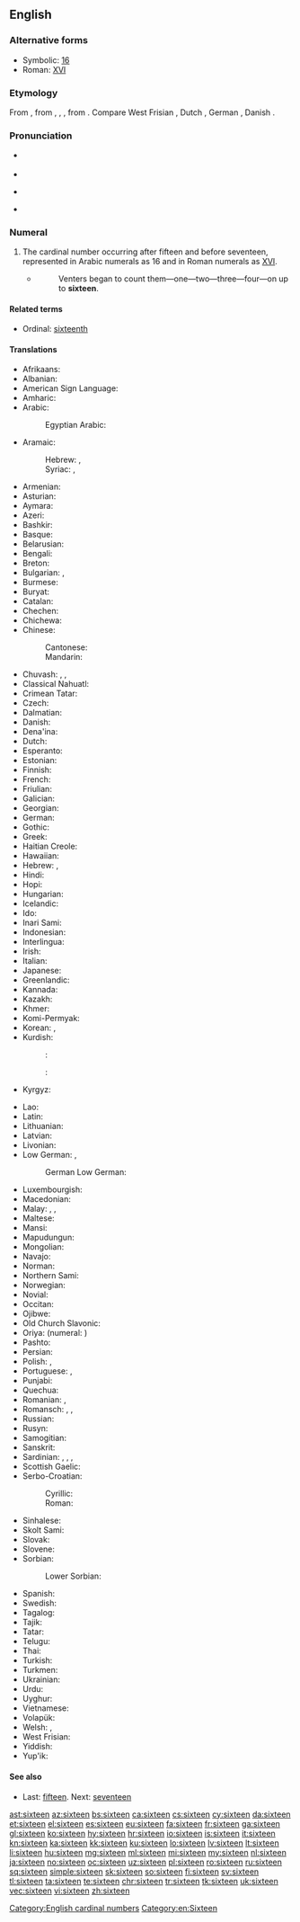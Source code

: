 ==English==
{{number box|en|16}}
{{wikipedia}}

===Alternative forms===
* Symbolic: [[16]]
* Roman: [[XVI]]

===Etymology===
From {{etyl|enm|en}}, from {{etyl|ang|en}} {{m|ang|siextīene}}, {{m|ang|sixtēne}}, {{m|ang|sixtyne}}, from {{etyl|gem-pro|en}} {{m|gem-pro|*sehstehun}}. Compare West Frisian {{m|fy|sechstjin}}, Dutch {{m|nl|zestien}}, German {{m|de|sechzehn}}, Danish {{m|da|seksten}}.

===Pronunciation===
* {{qualifier|next word stressed near the first syllable}}
*: {{a|UK|US}} {{IPA|/ˈsɪk.stiːn/|lang=en}}
* {{audio|en-us-sixteen.ogg|Audio (US)|lang=en}}
* {{qualifier|next word stressed after the first syllable}}
*: {{a|UK|US}} {{IPA|/ˌsɪkˈstiːn/|lang=en}}
* {{rhymes|iːn|lang=en}}

===Numeral===
{{head|en|numeral}}

# The cardinal number occurring after fifteen and before seventeen, represented in Arabic numerals as 16 and in Roman numerals as [[XVI]].
#* {{RQ:Grey Riders|8}}
#*: Venters began to count them—one—two—three—four—on up to '''sixteen'''.

====Related terms====
* Ordinal: [[sixteenth]]

====Translations====
{{trans-top|cardinal number 16}}
* Afrikaans: {{t|af|sestien}}
* Albanian: {{t+|sq|gjashtëmbëdhjetë}}
* American Sign Language: {{t-check|ase|Image:LSQ 16.jpg|alt=35px|sc=Sgnw}} {{attention|ase|2=was "[[Image:LSQ 16.jpg|35px]]" - assumed inflected form or vocalised spelling; please verify if linking is acceptable. see [[User:Kephir/gadgets/xte#Translation_fixing]]}}
* Amharic: {{t|am|አስራ ስድስት|sc=Ethi}}
* Arabic: {{t|ar|سِتَّةَ عَشَرَ}}
*: Egyptian Arabic: {{t|arz|ستاشر|tr=sittaašar|sc=Arab}}
* Aramaic:
*: Hebrew: {{t|he|שתעסר|m|tr=shta‘sar|sc=Hebr}}, {{t|he|שתעסרא|f|tr=shta‘esrē|sc=Hebr}}
*: Syriac: {{t|syr|ܫܬܥܣܪ|m|tr=shta‘sar|sc=Syrc}}, {{t|syr|ܫܬܥܣܪܐ|f|tr=shta‘esrē|sc=Syrc}}
* Armenian: {{t+|hy|տասնվեց}}
* Asturian: {{t+|ast|dieciséis}}
* Aymara: {{t|ay|tunka suxtani}}
* Azeri: {{t+|az|on altı}}
* Bashkir: {{t|ba|ун алты|sc=Cyrl}}
* Basque: {{t+|eu|hamasei}}
* Belarusian: {{t|be|шасна́ццаць|sc=Cyrl}}
* Bengali: {{t|bn|সোলো|tr=sholo}}
* Breton: {{t+|br|c'hwezek}}
* Bulgarian: {{t|bg|шестна́десет}}, {{t|bg|шестна́йсет}}
* Burmese: {{t|my|ဆယ့်ခြောက်|sc=Mymr}}
* Buryat: {{t|bua|арбан зургаан}}
* Catalan: {{t+|ca|setze}}
* Chechen: {{t|ce|ялхитта}}
* Chichewa: {{t|ny|khumi n'zisanu n'chimodzi}}
* Chinese:
*: Cantonese: {{t|yue|十六|tr=sap6 luk6|sc=Hani}}
*: Mandarin: {{t+|cmn|十六|tr=shíliù}}
* Chuvash: {{t|cv|вунулттӑ|alt=вунулттă|sc=Cyrl}}, {{t|cv|вунултӑ|alt=вунултă|sc=Cyrl}}, {{t|cv|вунулттӑ|alt=вунулт|sc=Cyrl}}
* Classical Nahuatl: {{t|nci|caxtōlli oncē}}
* Crimean Tatar: {{t|crh|on altı}}
* Czech: {{t+|cs|šestnáct}}
* Dalmatian: {{t|dlm|setco}}
* Danish: {{t+|da|seksten}}
* Dena'ina: {{t|tfn|k'uzhch'en'i beq'di}}
* Dutch: {{t+|nl|zestien|f}}
* Esperanto: {{t|eo|dek ses}}
* Estonian: {{t+|et|kuusteist}}
* Finnish: {{t+|fi|kuusitoista}}
* French: {{t+|fr|seize}}
* Friulian: {{t|fur|sedis}}
* Galician: {{t+|gl|dezaseis}}
* Georgian: {{t|ka|თექვსმეტი|sc=Geor}}
* German: {{t+|de|sechzehn}}
* Gothic: {{t|got|𐍃𐌰𐌹𐌷𐍃𐍄𐌰𐌹𐌷𐌿𐌽|sc=Goth}}
* Greek: {{t+|el|δεκαέξι}}
* Haitian Creole: {{t|ht|sèz}}
* Hawaiian: {{t|haw|ʻumikūmāono}}
* Hebrew: {{t|he|שֵׁשׁ עֶשְׂרֵה|tr=shesh esré|f}} {{qualifier|used in counting}}, {{t|he|שִׁשָּׁה עָשָׂר|tr=shishá asár|m}}
* Hindi: {{t+|hi|सोलह|tr=solah}}
* Hopi: {{t|hop|pakwt niikyang navay siikya’ta}}
* Hungarian: {{t+|hu|tizenhat}}
* Icelandic: {{t+|is|sextán}}
* Ido: {{t|io|dek-e-sis}}
* Inari Sami: {{t|smn|kuttnubáloh}}
* Indonesian: {{t+|id|enam belas}}
* Interlingua: {{t|ia|dece-sex}}
* Irish: {{t+|ga|[[sé]] [[déag]]}}
* Italian: {{t+|it|sedici|m}}
* Japanese: {{t+|ja|十六|tr=じゅうろく, jūroku}}
* Greenlandic: {{t|kl|arvirsanillit}}
* Kannada: {{t+|kn|ಹದಿನಾರು|sc=Knda}}
* Kazakh: {{t+|kk|он алты|sc=Cyrl}}
* Khmer: {{t|km|ដប់ប្រាំមួយ|tr=dop pram muoy}}
* Komi-Permyak: {{t|koi|дасквать}}
* Korean: {{t+|ko|열여섯}}, {{t+|ko|십육|tr=simnyuk}} {{t+|ko|十六}}
* Kurdish:
*: {{ttbc|Kurmanji}}<!-- name not recognised by xte: update [[Template:scriptrev]] or [[Template:langrev]] and [[Module:languages]] appropriately or report to [[User talk:Kephir/gadgets/xte]] -->: {{t+|ku|şazde}}
*: {{ttbc|Sorani}}<!-- name not recognised by xte: update [[Template:scriptrev]] or [[Template:langrev]] and [[Module:languages]] appropriately or report to [[User talk:Kephir/gadgets/xte]] -->: {{t|ckb|شانزە|tr=şanze}}
* Kyrgyz: {{t|ky|он алты|sc=Cyrl}}
{{trans-mid}}
* Lao: {{t|lo|ເລກສິບຫົກ|sc=Laoo}}
* Latin: {{t+|la|sēdecim}}
* Lithuanian: {{t|lt|sešiolika}}
* Latvian: {{t+|lv|sešpadsmit}}
* Livonian: {{t|liv|kūžtuoistõn}}
* Low German: {{t+|nds|sössteihn}}, {{t|nds|sossteihn}}
*: German Low German: {{t+|nds-de|sössteihn}}
* Luxembourgish: {{t+|lb|siechzéng}}
* Macedonian: {{t|mk|шесна́есет}}
* Malay: {{t|ms|enam belas}}, {{t|ms|sepuluh enam}}, {{t|ms|satu puluh enam}}
* Maltese: {{t|mt|sittax}}
* Mansi: {{t|mns|хотхуйплов|tr=xōtxujplow}}
* Mapudungun: {{t|arn|marikayu}}
* Mongolian: {{t|mn|арван зургаа‎|sc=Cyrl}}
* Navajo: {{t|nv|hastą́ʼáadah}}
* Norman: {{t|nrf|seize}}
* Northern Sami: {{t|se|guhttanuppelohkái}}
* Norwegian: {{t+|no|seksten}}
* Novial: {{t|nov|dek-six}}
* Occitan: {{t+|oc|setze}}
* Ojibwe: {{t|oj|ashi-ingodwaaswi}}
* Old Church Slavonic: {{t|cu|шєсть на дєсѧтє|sc=Cyrs}}
* Oriya: {{t|or|ଶୋଳ|tr=śoḷ|sc=Orya}} (numeral: {{t|or|୧୬}})
* Pashto: {{t+|ps|شپاړس|tr=špâṛës|sc=ps-Arab}}
* Persian: {{t+|fa|شانزده|tr=šânzdah}}
* Polish: {{t+|pl|szesnaście}}, {{qualifier|collective}} {{t+|pl|szesnaścioro}}
* Portuguese: {{t+|pt|dezasseis}}, {{t+|pt|dezesseis}}
* Punjabi: {{t|pa|ਸੋਲਾਂ|tr=solāṅ|sc=Guru}}
* Quechua: {{t|qu|chunka suqtayuq}}
* Romanian: {{t+|ro|șaisprezece}}, {{t|ro|șaișpe}} {{qualifier|informal}}
* Romansch: {{qualifier|Grischun, Surmiran}} {{t|rm|sedesch}}, {{qualifier|Puter, Vallader}} {{t|rm|saidesch}}, {{qualifier|Sursilvan}} {{t|rm|sedisch}}
* Russian: {{t+|ru|шестна́дцать}}
* Rusyn: {{t|rue|шістна́дцить|sc=Cyrl}}
* Samogitian: {{t|sgs|šešiuolėka}}
* Sanskrit: {{t|sa|सोस्दषन्|tr=sódashan}}
* Sardinian: {{t|sc|sedichi}}, {{t|sc|seghi}}, {{t|sc|segi}}, {{t|sc|seighi}}
* Scottish Gaelic: {{t|gd|sia deug}}
* Serbo-Croatian:
*: Cyrillic: {{t|sh|шеснаест}}
*: Roman: {{t|sh|šesnaest}}
* Sinhalese: {{t|si|දහසය}}
* Skolt Sami: {{t|sms|kutmlo}}
* Slovak: {{t|sk|šestnásť}}
* Slovene: {{t+|sl|šestnajst}}
* Sorbian:
*: Lower Sorbian: {{t|dsb|šesnasćo}}
* Spanish: {{t+|es|dieciséis|m}}
* Swedish: {{t+|sv|sexton}}
* Tagalog: {{t+|tl|labing-anim}}
* Tajik: {{t+|tg|шонздаҳ|sc=Cyrl}}
* Tatar: {{t|tt|уналты|sc=Cyrl}}
* Telugu: {{t+|te|పదహారు}}
* Thai: {{t|th|สิบหก|sc=Thai}}
* Turkish: {{t+|tr|on altı}}
* Turkmen: {{t+|tk|on alty}}
* Ukrainian: {{t+|uk|шістна́дцять|sc=Cyrl}}
* Urdu: {{t|ur|سولہ|tr=solah}}
* Uyghur: {{t+|ug|ئون ئالتە|sc=ug-Arab}}
* Vietnamese: {{t|vi|mười sáu}}
* Volapük: {{t|vo|degmäl}}
* Welsh: {{t+|cy|un ar bymtheg}} {{qualifier|vigesimal, traditional}}, {{t+|cy|un deg chwech}} {{qualifier|decimal}}
* West Frisian: {{t+|fy|sechstjin}}
* Yiddish: {{t|yi|זעכצן|sc=Hebr}}
* Yup'ik: {{t|esu|akimiaq atauciq}}
{{trans-bottom}}

====See also====
* Last: [[fifteen]]. Next: [[seventeen]]

[[Category:English cardinal numbers]]
[[Category:en:Sixteen]]

[[ast:sixteen]]
[[az:sixteen]]
[[bs:sixteen]]
[[ca:sixteen]]
[[cs:sixteen]]
[[cy:sixteen]]
[[da:sixteen]]
[[et:sixteen]]
[[el:sixteen]]
[[es:sixteen]]
[[eu:sixteen]]
[[fa:sixteen]]
[[fr:sixteen]]
[[ga:sixteen]]
[[gl:sixteen]]
[[ko:sixteen]]
[[hy:sixteen]]
[[hr:sixteen]]
[[io:sixteen]]
[[is:sixteen]]
[[it:sixteen]]
[[kn:sixteen]]
[[ka:sixteen]]
[[kk:sixteen]]
[[ku:sixteen]]
[[lo:sixteen]]
[[lv:sixteen]]
[[lt:sixteen]]
[[li:sixteen]]
[[hu:sixteen]]
[[mg:sixteen]]
[[ml:sixteen]]
[[mi:sixteen]]
[[my:sixteen]]
[[nl:sixteen]]
[[ja:sixteen]]
[[no:sixteen]]
[[oc:sixteen]]
[[uz:sixteen]]
[[pl:sixteen]]
[[ro:sixteen]]
[[ru:sixteen]]
[[sq:sixteen]]
[[simple:sixteen]]
[[sk:sixteen]]
[[so:sixteen]]
[[fi:sixteen]]
[[sv:sixteen]]
[[tl:sixteen]]
[[ta:sixteen]]
[[te:sixteen]]
[[chr:sixteen]]
[[tr:sixteen]]
[[tk:sixteen]]
[[uk:sixteen]]
[[vec:sixteen]]
[[vi:sixteen]]
[[zh:sixteen]]